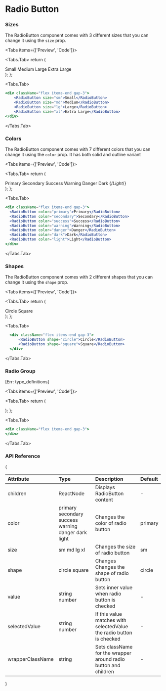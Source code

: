 
# Radio Button

### Sizes

The RadioButton component comes with 3 different sizes that you can change it using the `size` prop.

<Tabs items={['Preview', 'Code']}>

<Tabs.Tab>
  return (
    <div className="flex items-end gap-3">
      <RadioButton size="sm">Small</RadioButton>
      <RadioButton size="md">Medium</RadioButton>
      <RadioButton size="lg">Large</RadioButton>
      <RadioButton size="xl">Extra Large</RadioButton>
    </div>
  );
};

<RadioButtonSizeGroup />
</Tabs.Tab>

  <Tabs.Tab>
```jsx copy
<div className="flex items-end gap-3">
    <RadioButton size="sm">Small</RadioButton>
    <RadioButton size="md">Medium</RadioButton>
    <RadioButton size="lg">Large</RadioButton>
    <RadioButton size="xl">Extra Large</RadioButton>
</div>
  ```
  </Tabs.Tab>
</Tabs>

### Colors

The RadioButton component comes with 7 different colors that you can change it using the `color` prop. It has both solid and outline variant

<Tabs items={['Preview', 'Code']}>

<Tabs.Tab>
  return (
    <div className="flex items-end gap-3 flex-wrap">
      <RadioButton color="primary">Primary</RadioButton>
      <RadioButton color="secondary">Secondary</RadioButton>
      <RadioButton color="success">Success</RadioButton>
      <RadioButton color="warning">Warning</RadioButton>
      <RadioButton color="danger">Danger</RadioButton>
      <RadioButton color="dark">Dark</RadioButton>
      {/*<RadioButton color="light">Light</RadioButton>*/}
    </div>
  );
};

<RadioButtonColorGroup />
  </Tabs.Tab>

  <Tabs.Tab>
```jsx copy
<div className="flex items-end gap-3">
  <RadioButton color="primary">Primary</RadioButton>
  <RadioButton color="secondary">Secondary</RadioButton>
  <RadioButton color="success">Success</RadioButton>
  <RadioButton color="warning">Warning</RadioButton>
  <RadioButton color="danger">Danger</RadioButton>
  <RadioButton color="dark">Dark</RadioButton>
  <RadioButton color="light">Light</RadioButton>
</div>
  ```
  </Tabs.Tab>
</Tabs>

### Shapes

The RadioButton component comes with 2 different shapes that you can change it using the `shape` prop.

<Tabs items={['Preview', 'Code']}>

<Tabs.Tab>
  return (
    <div className="flex items-end gap-3">
      <RadioButton shape="circle">Circle</RadioButton>
      <RadioButton shape="square">Square</RadioButton>
    </div>
  );
};

<RadioButtonShapeGroup />
</Tabs.Tab>

  <Tabs.Tab>
```jsx copy
  <div className="flex items-end gap-3">
      <RadioButton shape="circle">Circle</RadioButton>
      <RadioButton shape="square">Square</RadioButton>
  </div>
```
  </Tabs.Tab>
</Tabs>

### Radio Group

[Err: type_definitions]

<Tabs items={['Preview', 'Code']}>

<Tabs.Tab>
  return (
    <div className="flex items-end gap-3 flex-wrap">
      <RadioButton></RadioButton>
    </div>
  );
};

<RadioButtonGroup />
  </Tabs.Tab>

  <Tabs.Tab>
```jsx copy
<div className="flex items-end gap-3">
</div>
  ```
  </Tabs.Tab>
</Tabs>

### API Reference

{<table>
  <thead>
    <tr>
      <th className="w-[10%]" align="left">Attribute</th>
      <th className="w-[50%]" align="left">Type</th>
      <th className="w-[30%]" align="left">Description</th>
      <th className="w-[10%]" align="left">Default</th>
    </tr>
  </thead>
  <tbody>
    <tr>
      <td>children</td>
      <td>ReactNode</td>
      <td>Displays RadioButton content</td>
      <td> - </td>
    </tr>
    <tr>
      <td>color</td>
      <td className="flex flex-wrap gap-y-2 border-none">
        <span className="badge">primary</span>   
        <span className="badge">secondary</span>  
        <span className="badge">success</span>  
        <span className="badge">warning</span>  
        <span className="badge">danger</span>  
        <span className="badge">dark</span>  
        <span className="badge">light</span>  
      </td>
      <td>Changes the color of radio button</td>
      <td><span className="badge">primary</span></td>
    </tr>
     <tr>
      <td>size</td>
      <td>
        <span className="badge">sm</span>  
        <span className="badge">md</span> 
        <span className="badge">lg</span> 
        <span className="badge">xl</span> 
      </td>
      <td>Changes the size of radio button</td>
      <td><span className="badge">sm</span></td>
    </tr>
    <tr>
      <td>shape</td>
      <td>
        <span className="badge">circle</span>  
        <span className="badge">square</span> 
      </td>
      <td>Changes Changes the shape of radio button</td>
      <td><span className="badge">circle</span></td>
    </tr>
     <tr>
      <td>value</td>
      <td>
        <span className="badge">string</span>  
        <span className="badge">number</span>  
      </td>
      <td>Sets inner value when radio button is checked</td>
      <td> - </td>
    </tr>
    <tr>
      <td>selectedValue</td>
      <td>
        <span className="badge">string</span>  
        <span className="badge">number</span>  
      </td>
      <td>If this value matches with selectedValue the radio button is checked</td>
      <td> - </td>
    </tr>
     <tr>
      <td>wrapperClassName</td>
      <td>
        <span className="badge">string</span>  
      </td>
      <td>Sets className for the wrapper around radio button and children</td>
      <td> - </td>
    </tr>
  </tbody>
</table>}
